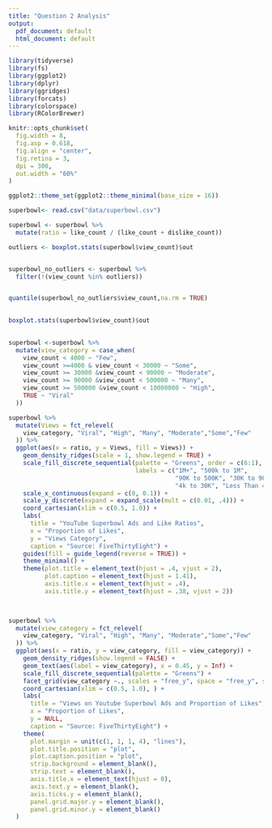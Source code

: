 ```yaml
---
title: "Question 2 Analysis"
output:
  pdf_document: default
  html_document: default
---
```


```r
library(tidyverse)
library(fs)
library(ggplot2)
library(dplyr)
library(ggridges)
library(forcats)
library(colorspace)
library(RColorBrewer)
```

```r
knitr::opts_chunk$set(
  fig.width = 8,    
  fig.asp = 0.618, 
  fig.align = "center",
  fig.retina = 3,    
  dpi = 300,         
  out.width = "60%"
)

ggplot2::theme_set(ggplot2::theme_minimal(base_size = 16))
```

```r
superbowl<- read.csv("data/superbowl.csv")
```


```r
superbowl <- superbowl %>%
  mutate(ratio = like_count / (like_count + dislike_count))
```


```r

outliers <- boxplot.stats(superbowl$view_count)$out


superbowl_no_outliers <- superbowl %>%
  filter(!(view_count %in% outliers))


quantile(superbowl_no_outliers$view_count,na.rm = TRUE)
  
```

```r
boxplot.stats(superbowl$view_count)$out
  
```


```r
superbowl <-superbowl %>%
  mutate(view_category = case_when(
    view_count < 4000 ~ "Few",
    view_count >=4000 & view_count < 30000 ~ "Some",
    view_count >= 30000 &view_count < 90000 ~ "Moderate",
    view_count >= 90000 &view_count < 500000 ~ "Many",
    view_count >= 500000 &view_count < 10000000 ~ "High",
    TRUE ~ "Viral"
  ))
```

```r
superbowl %>%
  mutate(Views = fct_relevel(
    view_category, "Viral", "High", "Many", "Moderate","Some","Few"
  )) %>%
  ggplot(aes(x = ratio, y = Views, fill = Views)) +
    geom_density_ridges(scale = 1, show.legend = TRUE) +
    scale_fill_discrete_sequential(palette = "Greens", order = c(6:1),
                                   labels = c("1M+", "500k to 1M", 
                                              "90K to 500K", "30K to 90K", 
                                              "4k to 30K", "Less Than 4K")) +
    scale_x_continuous(expand = c(0, 0.1)) +
    scale_y_discrete(expand = expand_scale(mult = c(0.01, .4))) +
    coord_cartesian(xlim = c(0.5, 1.0)) +
    labs(
      title = "YouTube Superbowl Ads and Like Ratios",
      x = "Proportion of Likes",
      y = "Views Category",
      caption = "Source: FiveThirtyEight") +
    guides(fill = guide_legend(reverse = TRUE)) +
    theme_minimal() +
    theme(plot.title = element_text(hjust = .4, vjust = 2),
          plot.caption = element_text(hjust = 1.41),
          axis.title.x = element_text(hjust = .4), 
          axis.title.y = element_text(hjust = .38, vjust = 2)) 

    

```

```r
superbowl %>%
  mutate(view_category = fct_relevel(
    view_category, "Viral", "High", "Many", "Moderate","Some","Few"
  )) %>%
  ggplot(aes(x = ratio, y = view_category, fill = view_category)) +
    geom_density_ridges(show.legend = FALSE) +
    geom_text(aes(label = view_category), x = 0.45, y = Inf) +
    scale_fill_discrete_sequential(palette = "Greens") +
    facet_grid(view_category ~., scales = "free_y", space = "free_y", switch = "x") +
    coord_cartesian(xlim = c(0.5, 1.0), ) +
    labs(
      title = "Views on Youtube Superbowl Ads and Proportion of Likes",
      x = "Proportion of Likes",
      y = NULL,
      caption = "Source: FiveThirtyEight") +
    theme(
      plot.margin = unit(c(1, 1, 1, 4), "lines"),
      plot.title.position = "plot",
      plot.caption.position = "plot",
      strip.background = element_blank(),
      strip.text = element_blank(),
      axis.title.x = element_text(hjust = 0),
      axis.text.y = element_blank(),
      axis.ticks.y = element_blank(),
      panel.grid.major.y = element_blank(),
      panel.grid.minor.y = element_blank()
  )
```




